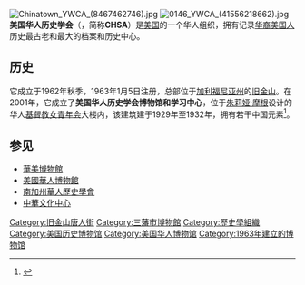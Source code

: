 [[File:Chinatown_YWCA_(8467462746).jpg|thumb]]
[[File:0146_YWCA_(41556218662).jpg|thumb]]
'''美国华人历史学会'''（{{lang-en|Chinese Historical Society of America}}，简称'''CHSA'''）是[[美国|美国]]的一个华人组织，拥有记录[[华裔美国人|华裔美国人]]历史最古老和最大的档案和历史中心。

==历史==
它成立于1962年秋季，1963年1月5日注册，总部位于[[加利福尼亚州|加利福尼亚州]]的[[旧金山|旧金山]]。在2001年，它成立了'''美国华人历史学会博物馆和学习中心'''，位于[[朱莉娅·摩根|朱莉娅·摩根]]设计的华人[[基督教女青年会|基督教女青年会]]大楼内，该建筑建于1929年至1932年，拥有若干中国元素<ref name=JM-legacy>{{cite web |url=https://chsa.org/exhibits/online-exhibits/julia-morgan-legacy-project/ |title=Julia Morgan Legacy Project |publisher=Chinese Historical Society of America |accessdate=2019-04-12}}</ref>。

==参见==
*[[華美博物館|華美博物館]]
*[[美國華人博物館|美國華人博物館]]
*[[南加州華人歷史學會|南加州華人歷史學會]]
*[[中華文化中心|中華文化中心]]

{{旧金山}}
{{美国华人组织}}
{{Authority control}}

{{DEFAULTSORT:Chinese Historical Society of America}}
[[Category:旧金山唐人街|Category:旧金山唐人街]]
[[Category:三藩市博物館|Category:三藩市博物館]]
[[Category:歷史學組織|Category:歷史學組織]]
[[Category:美国历史博物馆|Category:美国历史博物馆]]
[[Category:美国华人博物馆|Category:美国华人博物馆]]
[[Category:1963年建立的博物馆|Category:1963年建立的博物馆]]
